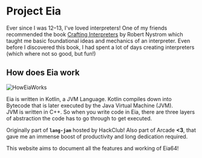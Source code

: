 # Project Eia
 
Ever since I was 12–13, I've loved interpreters!
One of my friends recommended the book [Crafting Interpreters](https://craftinginterpreters.com/)
by Robert Nystrom which taught me basic foundational ideas and mechanics of an interpreter.
Even before I discovered this book,
I had spent a lot of days creating interpreters (which where not so good, but fun!)

## How does Eia work

![HowEiaWorks](../public/images/HowEiaWorks.png)

Eia is written in Kotlin, a JVM Language.
Kotlin compiles down into Bytecode that is later executed by the Java Virtual
Machine (JVM).\
JVM is written in C++.
So when you write code in Eia, there are three layers of abstraction the code has to go through to get executed.

Originally part of <b>`lang-jam`</b> hosted by HackClub!
Also part of Arcade <b>\<3</b>, that gave me an immense boost of
productivity and long dedication required.

This website aims to document all the features and working of Eia64!